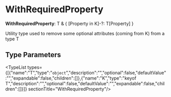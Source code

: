 
# WithRequiredProperty

 **WithRequiredProperty**: T & &#123; [Property in K]-?: T[Property] &#125;

Utility type used to remove some optional attributes (coming from K) from a type T

## Type Parameters

<TypeList types={[{"name":"T","type":"`object`","description":"","optional":false,"defaultValue":"","expandable":false,"children":[]},{"name":"K","type":"keyof T","description":"","optional":false,"defaultValue":"","expandable":false,"children":[]}]}  sectionTitle="WithRequiredProperty"/>
